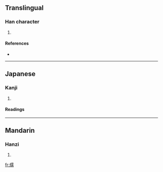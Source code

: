 ==Translingual==

===Han character===
{{Han char|rn=86|rad=火|as=14|sn=18|four=9182<sub>7</sub>|canj=火一月月 (FMBB)}}

# {{defn|Han|sort=火14}}

====References====
* {{Han ref|kx=0685.230|dkj=19507|dj=1098.120|hdz=32243.010|uh=71F8|ud=29176|bh=C277|bd=49783}}

----

==Japanese==

===Kanji===
{{ja-kanji|grade=|rs=火14}}

# {{defn|Japanese|sort=火14}}

====Readings====
{{ja-readings|on=[[じゅ]] (ju), [[にゅ]] (nyu), [[だん]] (dan)|kun=[[あたためる]] (atatameru)}}

----

==Mandarin==

===Hanzi===
{{cmn-hanzi|pin=[[rú]] ([[ru2]])|wg=ju<sup>2</sup>}}

# {{defn|Mandarin|sort=火14}}

[[fr:燸]]